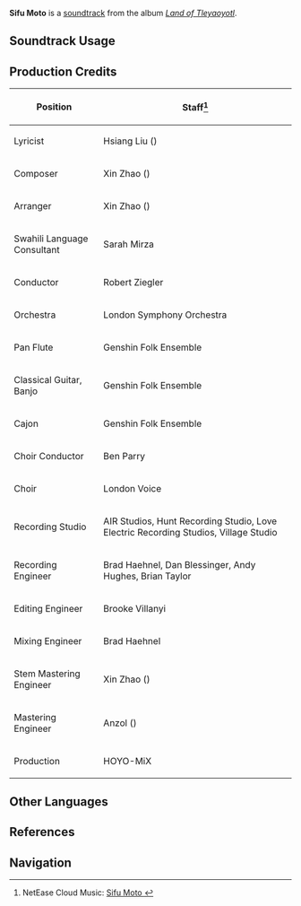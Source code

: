 {{Stub|production credits}}
{{Soundtrack Infobox
|image          = Land of Tleyaoyotl.png
|album          = Land of Tleyaoyotl
|disc           = 1
|number         = 17
|featured       = 
|featured2      = 
|featured3      = 
|featured_disc  = 
|featured_disc2 = 
|featured_disc3 = 
|youtube_id     = m0TydhURdjs
|spotify_id     = 1WzQahe3p0Ig77aRUKjq8S
|previous       = Whirl of Chalchiuhtlicue
|next           = Cuicatl of Kongamato
}}
'''Sifu Moto''' is a [[soundtrack]] from the album ''[[Land of Tleyaoyotl]]''.

==Soundtrack Usage==
{{Soundtrack Usage
|location          = "Scions of the Canopy"//night
|quest             = 
|domain            = 
|eventgameplay     = 
|special_displayed = 
|special           = 
|teapot            = 
|mediaoriginal     =
}}
<!--
==Other Arrangements==
{{Files by Category Gallery|Media Using an Unreleased Arrangement of {{subst:#titleparts:{{subst:PAGENAME}}}} Soundtrack}}
-->
==Production Credits==
{| class="wikitable"
! Position
! Staff<ref>NetEase Cloud Music: [https://music.163.com/#/song?id=2635292778 Sifu Moto {{zh|归火的传咏}}]</ref>
|-
! Lyricist
| Hsiang Liu ({{zh|项柳}})
|-
! Composer
| Xin Zhao ({{zh|赵鑫}})
|-
! Arranger
| Xin Zhao ({{zh|赵鑫}})
|-
! Swahili Language Consultant
| Sarah Mirza
|-
! Conductor
| Robert Ziegler
|-
! Orchestra
| London Symphony Orchestra
|-
! Pan Flute
| Genshin Folk Ensemble
|-
! Classical Guitar, Banjo
| Genshin Folk Ensemble
|-
! Cajon
| Genshin Folk Ensemble
|-
! Choir Conductor
| Ben Parry
|-
! Choir
| London Voice
|-
! Recording Studio
| AIR Studios, Hunt Recording Studio, Love Electric Recording Studios, Village Studio
|-
! Recording Engineer
| Brad Haehnel, Dan Blessinger, Andy Hughes, Brian Taylor
|-
! Editing Engineer
| Brooke Villanyi
|-
! Mixing Engineer
| Brad Haehnel
|-
! Stem Mastering Engineer
| Xin Zhao ({{zh|赵鑫}})
|-
! Mastering Engineer
| Anzol ({{zh|鸦雀有声}})
|-
! Production
| HOYO-MiX
|}

<!--
==Gallery==
<gallery>
</gallery>

-->

==Other Languages==
{{Other Languages
|en       = Sifu Moto
|en_lang  = sw
|en_tl    = Praise the Fire
|zhs      = 
|zhs_rm   = 
|zht      = 
|zht_rm   = 
|zh_tl    = 
|ja       = 帰火を讃えよ
|ja_rm    = Kika wo Tataeyo
|ja_tl    = Praise the Returning Flame
}}

==References==
{{Reflist}}

==Navigation==
{{Soundtrack Navbox|Land of Tleyaoyotl}}
